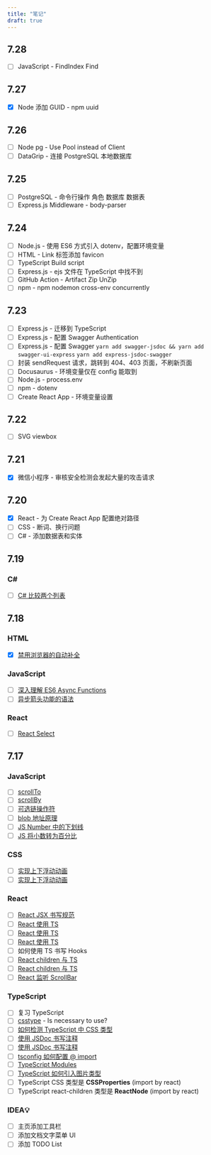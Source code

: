 ```yaml
---
title: "笔记"
draft: true
---
```


## 7.28

- [ ] JavaScript - FindIndex Find

## 7.27

- [x] Node 添加 GUID - npm uuid

## 7.26

- [ ] Node pg - Use Pool instead of Client
- [ ] DataGrip - 连接 PostgreSQL 本地数据库

## 7.25

- [ ] PostgreSQL - 命令行操作 角色 数据库 数据表
- [ ] Express.js Middleware - body-parser

## 7.24

- [ ] Node.js - 使用 ES6 方式引入 dotenv，配置环境变量
- [ ] HTML - Link 标签添加 favicon
- [ ] TypeScript Build script
- [ ] Express.js - ejs 文件在 TypeScript 中找不到
- [ ] GitHub Action - Artifact Zip UnZip
- [ ] npm - npm nodemon cross-env concurrently

## 7.23

- [ ] Express.js - 迁移到 TypeScript
- [ ] Express.js - 配置 Swagger Authentication
- [ ] Express.js - 配置 Swagger `yarn add swagger-jsdoc && yarn add swagger-ui-express` `yarn add express-jsdoc-swagger`
- [ ] 封装 sendRequest 请求，跳转到 404、403 页面，不刷新页面
- [ ] Docusaurus - 环境变量仅在 config 能取到
- [ ] Node.js - process.env
- [ ] npm - dotenv
- [ ] Create React App - 环境变量设置

## 7.22

- [ ] SVG viewbox

## 7.21

- [x] 微信小程序 - 审核安全检测会发起大量的攻击请求

## 7.20

- [x] React - 为 Create React App 配置绝对路径
- [ ] CSS - 断词、换行问题
- [ ] C# - 添加数据表和实体

## 7.19

### C#

- [ ] [C# 比较两个列表](https://www.delftstack.com/zh/howto/csharp/compare-two-lists-in-csharp/)

## 7.18

### HTML

- [x] [禁用浏览器的自动补全](https://blog.csdn.net/Yang950831/article/details/100927530)

### JavaScript

- [ ] [深入理解 ES6 Async Functions](https://zhuanlan.zhihu.com/p/30688707)
- [ ] [异步箭头功能的语法](https://blog.csdn.net/xfxf996/article/details/106231830)

### React

- [ ] [React Select](https://react-select.com/)

## 7.17

### JavaScript

- [ ] [scrollTo](https://developer.mozilla.org/en-US/docs/Web/API/Window/scrollTo)
- [ ] [scrollBy](https://developer.mozilla.org/en-US/docs/Web/API/Window/scrollBy)
- [ ] [可选链操作符](https://developer.mozilla.org/zh-CN/docs/Web/JavaScript/Reference/Operators/Optional_chaining)
- [ ] [blob 地址原理](https://blog.csdn.net/m0_50618406/article/details/109814553)
- [ ] [JS Number 中的下划线](https://zh.javascript.info/number)
- [ ] [JS 将小数转为百分比](https://segmentfault.com/q/1010000017917052)

### CSS

- [ ] [实现上下浮动动画](https://www.codeleading.com/article/59713709800/)
- [ ] [实现上下浮动动画](https://www.html.cn/qa/css3/18634.html)

### React

- [ ] [React JSX 书写规范](https://guide.aotu.io/docs/js/react.html#Hooks-%E4%B9%A6%E5%86%99%E8%A7%84%E8%8C%83)
- [ ] [React 使用 TS](https://zhuanlan.zhihu.com/p/69802663)
- [ ] [React 使用 TS](https://juejin.cn/post/6844903684422254606)
- [ ] [React 使用 TS](https://juejin.cn/post/7021674818621669389)
- [ ] 如何使用 TS 书写 Hooks
- [ ] [React children 与 TS](https://zhuanlan.zhihu.com/p/341846282)
- [ ] [React children 与 TS](https://juejin.cn/post/7003628658862604302)
- [ ] [React 监听 ScrollBar](https://juejin.cn/post/6955448936324661256)

### TypeScript

- [ ] 复习 TypeScript
- [ ] [csstype](https://www.npmjs.com/package/csstype) - Is necessary to use?
- [ ] [如何检测 TypeScript 中 CSS 类型](https://segmentfault.com/q/1010000019991417)
- [ ] [使用 JSDoc 书写注释](https://www.typescriptlang.org/docs/handbook/jsdoc-supported-types.html)
- [ ] [使用 JSDoc 书写注释](https://zhuanlan.zhihu.com/p/400604618)
- [ ] [tsconfig 如何配置 @ import](https://blog.csdn.net/weixin_40662552/article/details/112859046)
- [ ] [TypeScript Modules](https://pengfeixc.com/blogs/javascript/typescript-module-system)
- [ ] [TypeScript 如何引入图片类型](https://www.jianshu.com/p/8133aa3fffa8)
- [ ] TypeScript CSS 类型是 **CSSProperties** (import by react)
- [ ] TypeScript react-children 类型是 **ReactNode** (import by react)

### IDEA💡

- [ ] 主页添加工具栏
- [ ] 添加文档文字菜单 UI
- [ ] 添加 TODO List
